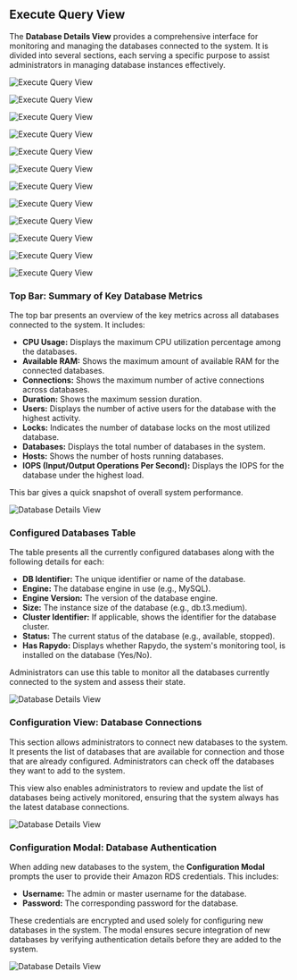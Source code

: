 ## Execute Query View

The **Database Details View** provides a comprehensive interface for monitoring and managing the databases connected to the system. It is divided into several sections, each serving a specific purpose to assist administrators in managing database instances effectively.

<img
  className="block dark:block"
  src="/images/execute-query/full.jpg"
  alt="Execute Query View"
/>  

<img
  className="block dark:block"
  src="/images/execute-query/select-db.jpg"
  alt="Execute Query View"
/> 

<img
  className="block dark:block"
  src="/images/execute-query/templates.jpg"
  alt="Execute Query View"
/> 

<img
  className="block dark:block"
  src="/images/execute-query/sql-input.jpg"
  alt="Execute Query View"
/> 

<img
  className="block dark:block"
  src="/images/execute-query/save-template.jpg"
  alt="Execute Query View"
/> 

<img
  className="block dark:block"
  src="/images/execute-query/schema-drifts-sql.jpg"
  alt="Execute Query View"
/> 

<img
  className="block dark:block"
  src="/images/execute-query/schema-drifts-results.jpg"
  alt="Execute Query View"
/> 

<img
  className="block dark:block"
  src="/images/execute-query/user-privileges-sql.jpg"
  alt="Execute Query View"
/> 

<img
  className="block dark:block"
  src="/images/execute-query/user-privileges-results.jpg"
  alt="Execute Query View"
/> 

<img
  className="block dark:block"
  src="/images/execute-query/poor-indexes-sql.jpg"
  alt="Execute Query View"
/> 

<img
  className="block dark:block"
  src="/images/execute-query/poor-indexes-results.jpg"
  alt="Execute Query View"
/> 

<img
  className="block dark:block"
  src="/images/execute-query/top-10-time-consuming.jpg"
  alt="Execute Query View"
/> 

### Top Bar: Summary of Key Database Metrics

The top bar presents an overview of the key metrics across all databases connected to the system. It includes:

- **CPU Usage:** Displays the maximum CPU utilization percentage among the databases.
- **Available RAM:** Shows the maximum amount of available RAM for the connected databases.
- **Connections:** Shows the maximum number of active connections across databases.
- **Duration:** Shows the maximum session duration.
- **Users:** Displays the number of active users for the database with the highest activity.
- **Locks:** Indicates the number of database locks on the most utilized database.
- **Databases:** Displays the total number of databases in the system.
- **Hosts:** Shows the number of hosts running databases.
- **IOPS (Input/Output Operations Per Second):** Displays the IOPS for the database under the highest load.

This bar gives a quick snapshot of overall system performance.

<img
  className="block dark:block"
  src="/images/db-details/top-bar.jpg"
  alt="Database Details View"
/> 

### Configured Databases Table

The table presents all the currently configured databases along with the following details for each:

- **DB Identifier:** The unique identifier or name of the database.
- **Engine:** The database engine in use (e.g., MySQL).
- **Engine Version:** The version of the database engine.
- **Size:** The instance size of the database (e.g., db.t3.medium).
- **Cluster Identifier:** If applicable, shows the identifier for the database cluster.
- **Status:** The current status of the database (e.g., available, stopped).
- **Has Rapydo:** Displays whether Rapydo, the system's monitoring tool, is installed on the database (Yes/No).

Administrators can use this table to monitor all the databases currently connected to the system and assess their state.

<img
  className="block dark:block"
  src="/images/db-details/table.jpg"
  alt="Database Details View"
/> 

### Configuration View: Database Connections

This section allows administrators to connect new databases to the system. It presents the list of databases that are available for connection and those that are already configured. Administrators can check off the databases they want to add to the system.

This view also enables administrators to review and update the list of databases being actively monitored, ensuring that the system always has the latest database connections.

<img
  className="block dark:block"
  src="/images/db-details/config-table.jpg"
  alt="Database Details View"
/> 

### Configuration Modal: Database Authentication

When adding new databases to the system, the **Configuration Modal** prompts the user to provide their Amazon RDS credentials. This includes:

- **Username:** The admin or master username for the database.
- **Password:** The corresponding password for the database.

These credentials are encrypted and used solely for configuring new databases in the system. The modal ensures secure integration of new databases by verifying authentication details before they are added to the system.

<img
  className="block dark:block"
  src="/images/db-details/conf-modal.jpg"
  alt="Database Details View"
/> 